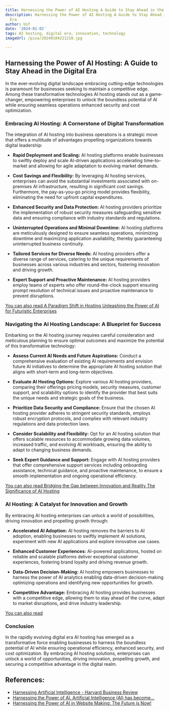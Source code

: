 ```yaml
---
title: Harnessing the Power of AI Hosting A Guide to Stay Ahead in the Digital Era
description: Harnessing the Power of AI Hosting A Guide to Stay Ahead in the Digital
  Era
author: Usf
date: '2024-01-02'
tags: AI hosting, digital era, innovation, technology
imageUrl: /pixa/20240104221210.jpg

---
```

## Harnessing the Power of AI Hosting:  A Guide to Stay  Ahead in the Digital Era

In the ever-evolving digital  landscape embracing cutting-edge technologies is paramount for businesses seeking to maintain a competitive edge. Among these transformative technologies AI hosting stands out as a game-changer, empowering enterprises to unlock the boundless potential of  AI while ensuring seamless operations  enhanced security and cost optimization.

### Embracing AI Hosting: A Cornerstone  of Digital Transformation

The integration of AI hosting into business operations is a strategic move that offers a multitude of advantages propelling organizations towards digital leadership:

- **Rapid Deployment and Scaling:** AI hosting platforms enable businesses to  swiftly deploy and scale AI-driven applications accelerating time-to-market and allowing for agile adaptation to evolving market demands.

- **Cost Savings and Flexibility:**  By leveraging AI hosting services, enterprises  can avoid the substantial investments associated with on-premises AI infrastructure, resulting in significant cost savings. Furthermore, the pay-as-you-go pricing  model provides flexibility, eliminating the need for upfront capital  expenditures.

- **Enhanced Security and Data Protection:** AI hosting providers prioritize  the implementation of robust security measures safeguarding sensitive data and ensuring compliance with industry standards and regulations.

- **Uninterrupted Operations and Minimal Downtime:** AI hosting platforms are  meticulously designed to ensure seamless operations, minimizing downtime and maximizing application availability, thereby guaranteeing uninterrupted business continuity.

-  **Tailored Services for Diverse  Needs:** AI hosting providers offer  a diverse  range of services, catering to the unique requirements of businesses across various industries and sectors,  fostering  innovation and  driving growth.

- **Expert Support  and Proactive Maintenance:** AI hosting providers employ teams of experts who offer round-the-clock support ensuring prompt resolution of  technical issues and proactive maintenance to prevent disruptions.

[You can also read A Paradigm Shift in  Hosting  Unleashing the Power of AI for Futuristic Enterprises](A%20Paradigm%20Shift%20in%20Hosting%20Unleashing%20the%20Power%20of%20AI%20for%20Futuristic%20Enterprises)


### Navigating the AI Hosting Landscape: A Blueprint for  Success

Embarking on  the  AI hosting journey  requires  careful consideration  and meticulous planning to ensure optimal outcomes and maximize the potential of this transformative technology:

- **Assess  Current AI Needs and Future Aspirations:** Conduct a comprehensive evaluation of existing AI requirements and envision future AI initiatives to determine the appropriate AI hosting solution that aligns with short-term and long-term objectives.

- **Evaluate AI Hosting Options:** Explore various AI hosting providers, comparing their offerings pricing models, security  measures, customer support, and  scalability options to identify the provider that best suits  the unique needs and strategic goals of the business.

- **Prioritize Data Security and Compliance:** Ensure that the chosen AI hosting  provider adheres to stringent security standards, employs robust encryption  protocols, and complies with relevant industry regulations and data protection laws.

- **Consider Scalability and Flexibility:** Opt for an AI hosting solution that offers scalable resources to accommodate growing data volumes, increased  traffic, and evolving AI workloads, ensuring the ability  to adapt to  changing business demands.

- **Seek Expert  Guidance and Support:** Engage with AI hosting providers that offer comprehensive support services including onboarding assistance, technical  guidance, and proactive maintenance, to ensure  a smooth implementation and ongoing operational efficiency.

[You can  also  read Bridging the Gap between Innovation and Reality The Significance of AI Hosting](Bridging%20the%20Gap%20between%20Innovation%20and%20Reality%20The%20Significance%20of%20AI%20Hosting)


### AI Hosting: A  Catalyst  for Innovation and Growth

By embracing AI hosting  enterprises can unlock  a world of possibilities, driving innovation and propelling growth  through:

- **Accelerated AI Adoption:**  AI hosting removes the barriers to AI adoption, enabling businesses to swiftly implement  AI solutions, experiment with  new AI applications and explore innovative use cases.

- **Enhanced Customer Experiences:** AI-powered  applications, hosted on reliable and scalable platforms deliver exceptional customer experiences, fostering  brand  loyalty and driving revenue growth.

- **Data-Driven Decision-Making:** AI hosting empowers businesses to harness the  power of AI analytics enabling data-driven decision-making optimizing operations and  identifying new opportunities for growth.

- **Competitive Advantage:** Embracing AI hosting provides businesses with a competitive  edge, allowing them to stay ahead of the curve,  adapt  to market disruptions,  and drive industry leadership.

[You can also read ]()


### Conclusion

In the rapidly evolving digital era  AI hosting  has  emerged as a transformative  force enabling businesses to harness the boundless potential of AI while ensuring operational  efficiency, enhanced security, and cost optimization. By embracing AI hosting solutions, enterprises can unlock a world of opportunities, driving innovation,  propelling growth, and securing a competitive  advantage in the digital realm.

## References:
- [Harnessing Artificial Intelligence - Harvard Business Review](https://hbr.org/2020/05/harnessing-artificial-intelligence)
- [Harnessing the Power of AI. Artificial Intelligence (AI) has become…](https://medium.com/version-1/harnessing-the-power-of-ai-d7105d4378b7)
- [Harnessing the Power of AI in Website Making: The Future is Now!](https://www.linkedin.com/pulse/harnessing-power-ai-website-making-future-now-andrea-bonanno)
